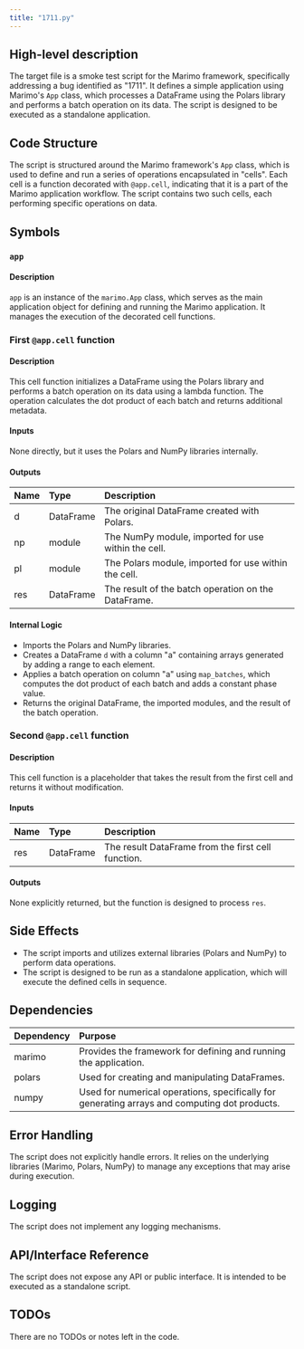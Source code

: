 ```yaml
---
title: "1711.py"
---
```


## High-level description

The target file is a smoke test script for the Marimo framework, specifically addressing a bug identified as "1711". It defines a simple application using Marimo's `App` class, which processes a DataFrame using the Polars library and performs a batch operation on its data. The script is designed to be executed as a standalone application.

## Code Structure

The script is structured around the Marimo framework's `App` class, which is used to define and run a series of operations encapsulated in "cells". Each cell is a function decorated with `@app.cell`, indicating that it is a part of the Marimo application workflow. The script contains two such cells, each performing specific operations on data.

## Symbols

### `app`
#### Description
`app` is an instance of the `marimo.App` class, which serves as the main application object for defining and running the Marimo application. It manages the execution of the decorated cell functions.

### First `@app.cell` function
#### Description
This cell function initializes a DataFrame using the Polars library and performs a batch operation on its data using a lambda function. The operation calculates the dot product of each batch and returns additional metadata.

#### Inputs
None directly, but it uses the Polars and NumPy libraries internally.

#### Outputs
| Name | Type | Description |
|:-----|:-----|:------------|
| d | DataFrame | The original DataFrame created with Polars. |
| np | module | The NumPy module, imported for use within the cell. |
| pl | module | The Polars module, imported for use within the cell. |
| res | DataFrame | The result of the batch operation on the DataFrame. |

#### Internal Logic
- Imports the Polars and NumPy libraries.
- Creates a DataFrame `d` with a column "a" containing arrays generated by adding a range to each element.
- Applies a batch operation on column "a" using `map_batches`, which computes the dot product of each batch and adds a constant phase value.
- Returns the original DataFrame, the imported modules, and the result of the batch operation.

### Second `@app.cell` function
#### Description
This cell function is a placeholder that takes the result from the first cell and returns it without modification.

#### Inputs
| Name | Type | Description |
|:-----|:-----|:------------|
| res | DataFrame | The result DataFrame from the first cell function. |

#### Outputs
None explicitly returned, but the function is designed to process `res`.

## Side Effects

- The script imports and utilizes external libraries (Polars and NumPy) to perform data operations.
- The script is designed to be run as a standalone application, which will execute the defined cells in sequence.

## Dependencies

| Dependency | Purpose |
|:-----------|:--------|
| marimo | Provides the framework for defining and running the application. |
| polars | Used for creating and manipulating DataFrames. |
| numpy | Used for numerical operations, specifically for generating arrays and computing dot products. |

## Error Handling

The script does not explicitly handle errors. It relies on the underlying libraries (Marimo, Polars, NumPy) to manage any exceptions that may arise during execution.

## Logging

The script does not implement any logging mechanisms.

## API/Interface Reference

The script does not expose any API or public interface. It is intended to be executed as a standalone script.

## TODOs

There are no TODOs or notes left in the code.